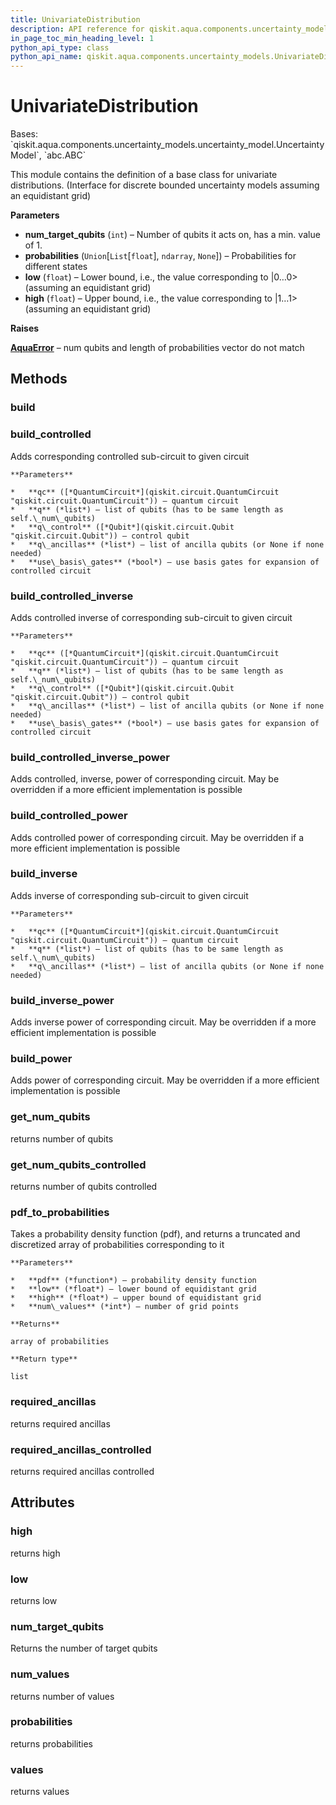 ```yaml
---
title: UnivariateDistribution
description: API reference for qiskit.aqua.components.uncertainty_models.UnivariateDistribution
in_page_toc_min_heading_level: 1
python_api_type: class
python_api_name: qiskit.aqua.components.uncertainty_models.UnivariateDistribution
---
```


# UnivariateDistribution

<Class id="qiskit.aqua.components.uncertainty_models.UnivariateDistribution" isDedicatedPage={true} github="https://github.com/qiskit-community/qiskit-aqua/tree/stable/0.9/qiskit/aqua/components/uncertainty_models/univariate_distribution.py" signature="UnivariateDistribution(num_target_qubits, probabilities=None, low=0, high=1)" modifiers="class">
  Bases: `qiskit.aqua.components.uncertainty_models.uncertainty_model.UncertaintyModel`, `abc.ABC`

  This module contains the definition of a base class for univariate distributions. (Interface for discrete bounded uncertainty models assuming an equidistant grid)

  **Parameters**

  *   **num\_target\_qubits** (`int`) – Number of qubits it acts on, has a min. value of 1.
  *   **probabilities** (`Union`\[`List`\[`float`], `ndarray`, `None`]) – Probabilities for different states
  *   **low** (`float`) – Lower bound, i.e., the value corresponding to |0…0> (assuming an equidistant grid)
  *   **high** (`float`) – Upper bound, i.e., the value corresponding to |1…1> (assuming an equidistant grid)

  **Raises**

  [**AquaError**](qiskit.aqua.AquaError "qiskit.aqua.AquaError") – num qubits and length of probabilities vector do not match

  ## Methods

  ### build

  <Function id="qiskit.aqua.components.uncertainty_models.UnivariateDistribution.build" signature="UnivariateDistribution.build(qc, q, q_ancillas=None, params=None)" />

  ### build\_controlled

  <Function id="qiskit.aqua.components.uncertainty_models.UnivariateDistribution.build_controlled" signature="UnivariateDistribution.build_controlled(qc, q, q_control, q_ancillas=None, use_basis_gates=True)">
    Adds corresponding controlled sub-circuit to given circuit

    **Parameters**

    *   **qc** ([*QuantumCircuit*](qiskit.circuit.QuantumCircuit "qiskit.circuit.QuantumCircuit")) – quantum circuit
    *   **q** (*list*) – list of qubits (has to be same length as self.\_num\_qubits)
    *   **q\_control** ([*Qubit*](qiskit.circuit.Qubit "qiskit.circuit.Qubit")) – control qubit
    *   **q\_ancillas** (*list*) – list of ancilla qubits (or None if none needed)
    *   **use\_basis\_gates** (*bool*) – use basis gates for expansion of controlled circuit
  </Function>

  ### build\_controlled\_inverse

  <Function id="qiskit.aqua.components.uncertainty_models.UnivariateDistribution.build_controlled_inverse" signature="UnivariateDistribution.build_controlled_inverse(qc, q, q_control, q_ancillas=None, use_basis_gates=True)">
    Adds controlled inverse of corresponding sub-circuit to given circuit

    **Parameters**

    *   **qc** ([*QuantumCircuit*](qiskit.circuit.QuantumCircuit "qiskit.circuit.QuantumCircuit")) – quantum circuit
    *   **q** (*list*) – list of qubits (has to be same length as self.\_num\_qubits)
    *   **q\_control** ([*Qubit*](qiskit.circuit.Qubit "qiskit.circuit.Qubit")) – control qubit
    *   **q\_ancillas** (*list*) – list of ancilla qubits (or None if none needed)
    *   **use\_basis\_gates** (*bool*) – use basis gates for expansion of controlled circuit
  </Function>

  ### build\_controlled\_inverse\_power

  <Function id="qiskit.aqua.components.uncertainty_models.UnivariateDistribution.build_controlled_inverse_power" signature="UnivariateDistribution.build_controlled_inverse_power(qc, q, q_control, power, q_ancillas=None, use_basis_gates=True)">
    Adds controlled, inverse, power of corresponding circuit. May be overridden if a more efficient implementation is possible
  </Function>

  ### build\_controlled\_power

  <Function id="qiskit.aqua.components.uncertainty_models.UnivariateDistribution.build_controlled_power" signature="UnivariateDistribution.build_controlled_power(qc, q, q_control, power, q_ancillas=None, use_basis_gates=True)">
    Adds controlled power of corresponding circuit. May be overridden if a more efficient implementation is possible
  </Function>

  ### build\_inverse

  <Function id="qiskit.aqua.components.uncertainty_models.UnivariateDistribution.build_inverse" signature="UnivariateDistribution.build_inverse(qc, q, q_ancillas=None)">
    Adds inverse of corresponding sub-circuit to given circuit

    **Parameters**

    *   **qc** ([*QuantumCircuit*](qiskit.circuit.QuantumCircuit "qiskit.circuit.QuantumCircuit")) – quantum circuit
    *   **q** (*list*) – list of qubits (has to be same length as self.\_num\_qubits)
    *   **q\_ancillas** (*list*) – list of ancilla qubits (or None if none needed)
  </Function>

  ### build\_inverse\_power

  <Function id="qiskit.aqua.components.uncertainty_models.UnivariateDistribution.build_inverse_power" signature="UnivariateDistribution.build_inverse_power(qc, q, power, q_ancillas=None)">
    Adds inverse power of corresponding circuit. May be overridden if a more efficient implementation is possible
  </Function>

  ### build\_power

  <Function id="qiskit.aqua.components.uncertainty_models.UnivariateDistribution.build_power" signature="UnivariateDistribution.build_power(qc, q, power, q_ancillas=None)">
    Adds power of corresponding circuit. May be overridden if a more efficient implementation is possible
  </Function>

  ### get\_num\_qubits

  <Function id="qiskit.aqua.components.uncertainty_models.UnivariateDistribution.get_num_qubits" signature="UnivariateDistribution.get_num_qubits()">
    returns number of qubits
  </Function>

  ### get\_num\_qubits\_controlled

  <Function id="qiskit.aqua.components.uncertainty_models.UnivariateDistribution.get_num_qubits_controlled" signature="UnivariateDistribution.get_num_qubits_controlled()">
    returns number of qubits controlled
  </Function>

  ### pdf\_to\_probabilities

  <Function id="qiskit.aqua.components.uncertainty_models.UnivariateDistribution.pdf_to_probabilities" signature="UnivariateDistribution.pdf_to_probabilities(pdf, low, high, num_values)" modifiers="static">
    Takes a probability density function (pdf), and returns a truncated and discretized array of probabilities corresponding to it

    **Parameters**

    *   **pdf** (*function*) – probability density function
    *   **low** (*float*) – lower bound of equidistant grid
    *   **high** (*float*) – upper bound of equidistant grid
    *   **num\_values** (*int*) – number of grid points

    **Returns**

    array of probabilities

    **Return type**

    list
  </Function>

  ### required\_ancillas

  <Function id="qiskit.aqua.components.uncertainty_models.UnivariateDistribution.required_ancillas" signature="UnivariateDistribution.required_ancillas()">
    returns required ancillas
  </Function>

  ### required\_ancillas\_controlled

  <Function id="qiskit.aqua.components.uncertainty_models.UnivariateDistribution.required_ancillas_controlled" signature="UnivariateDistribution.required_ancillas_controlled()">
    returns required ancillas controlled
  </Function>

  ## Attributes

  ### high

  <Attribute id="qiskit.aqua.components.uncertainty_models.UnivariateDistribution.high">
    returns high
  </Attribute>

  ### low

  <Attribute id="qiskit.aqua.components.uncertainty_models.UnivariateDistribution.low">
    returns low
  </Attribute>

  ### num\_target\_qubits

  <Attribute id="qiskit.aqua.components.uncertainty_models.UnivariateDistribution.num_target_qubits">
    Returns the number of target qubits
  </Attribute>

  ### num\_values

  <Attribute id="qiskit.aqua.components.uncertainty_models.UnivariateDistribution.num_values">
    returns number of values
  </Attribute>

  ### probabilities

  <Attribute id="qiskit.aqua.components.uncertainty_models.UnivariateDistribution.probabilities">
    returns probabilities
  </Attribute>

  ### values

  <Attribute id="qiskit.aqua.components.uncertainty_models.UnivariateDistribution.values">
    returns values
  </Attribute>
</Class>

